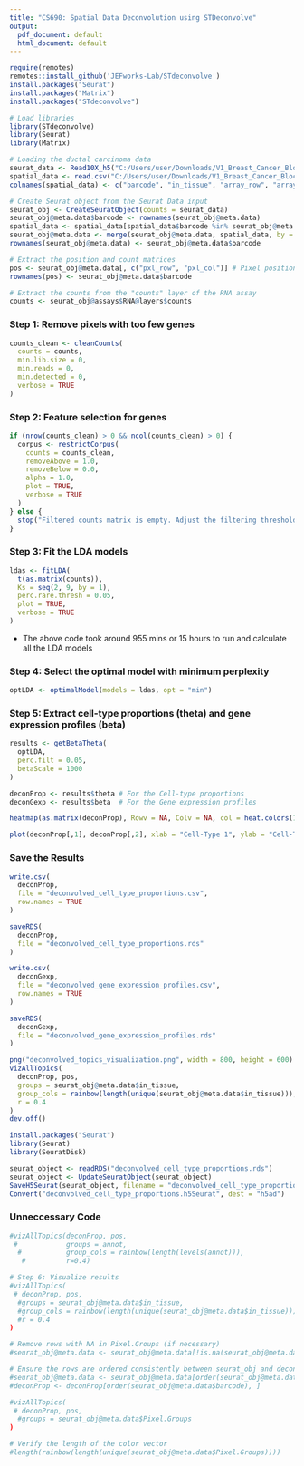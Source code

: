 ---
title: "CS690: Spatial Data Deconvolution using STDeconvolve"
output:
  pdf_document: default
  html_document: default
---

```{r}
require(remotes)
remotes::install_github('JEFworks-Lab/STdeconvolve')
install.packages("Seurat")
install.packages("Matrix")
install.packages("STdeconvolve")
```


```{r}
# Load libraries
library(STdeconvolve)
library(Seurat)
library(Matrix)
```

```{r}
# Loading the ductal carcinoma data
seurat_data <- Read10X_h5("C:/Users/user/Downloads/V1_Breast_Cancer_Block_A_Section_1_spatial/V1_Breast_Cancer_Block_A_Section_1_spatial/filtered_feature_bc_matrix.h5")
spatial_data <- read.csv("C:/Users/user/Downloads/V1_Breast_Cancer_Block_A_Section_1_spatial/V1_Breast_Cancer_Block_A_Section_1_spatial/spatial/tissue_positions_list.csv", header = FALSE)
colnames(spatial_data) <- c("barcode", "in_tissue", "array_row", "array_col", "pxl_row", "pxl_col")

```

```{r}
# Create Seurat object from the Seurat Data input
seurat_obj <- CreateSeuratObject(counts = seurat_data)
seurat_obj@meta.data$barcode <- rownames(seurat_obj@meta.data)
spatial_data <- spatial_data[spatial_data$barcode %in% seurat_obj@meta.data$barcode, ]
seurat_obj@meta.data <- merge(seurat_obj@meta.data, spatial_data, by = "barcode")
rownames(seurat_obj@meta.data) <- seurat_obj@meta.data$barcode

```


```{r}
# Extract the position and count matrices
pos <- seurat_obj@meta.data[, c("pxl_row", "pxl_col")] # Pixel positions
rownames(pos) <- seurat_obj@meta.data$barcode

# Extract the counts from the "counts" layer of the RNA assay
counts <- seurat_obj@assays$RNA@layers$counts
```


### Step 1: Remove pixels with too few genes
```{r}
counts_clean <- cleanCounts(
  counts = counts,
  min.lib.size = 0,
  min.reads = 0,
  min.detected = 0,
  verbose = TRUE
)
```

### Step 2: Feature selection for genes
```{r}

if (nrow(counts_clean) > 0 && ncol(counts_clean) > 0) {
  corpus <- restrictCorpus(
    counts = counts_clean,
    removeAbove = 1.0,
    removeBelow = 0.0,
    alpha = 1.0,
    plot = TRUE,
    verbose = TRUE
  )
} else {
  stop("Filtered counts matrix is empty. Adjust the filtering thresholds in cleanCounts.")
}
```

### Step 3: Fit the LDA models
```{r}
ldas <- fitLDA(
  t(as.matrix(counts)),
  Ks = seq(2, 9, by = 1),
  perc.rare.thresh = 0.05,
  plot = TRUE,
  verbose = TRUE
)
```

- The above code took around 955 mins or 15 hours to run and calculate all the LDA models

### Step 4: Select the optimal model with minimum perplexity
```{r}
optLDA <- optimalModel(models = ldas, opt = "min")
```


### Step 5: Extract cell-type proportions (theta) and gene expression profiles (beta)
```{r}
results <- getBetaTheta(
  optLDA,
  perc.filt = 0.05,
  betaScale = 1000
)
```


```{r}
deconProp <- results$theta # For the Cell-type proportions
deconGexp <- results$beta  # For the Gene expression profiles
```

```{r}
heatmap(as.matrix(deconProp), Rowv = NA, Colv = NA, col = heat.colors(100), scale = "row")
```

```{r}
plot(deconProp[,1], deconProp[,2], xlab = "Cell-Type 1", ylab = "Cell-Type 2", main = "Correlation of Cell Types")

```

### Save the Results 
```{r}
write.csv(
  deconProp,
  file = "deconvolved_cell_type_proportions.csv",
  row.names = TRUE
)
```

```{r}
saveRDS(
  deconProp,
  file = "deconvolved_cell_type_proportions.rds"
)
```

```{r}
write.csv(
  deconGexp,
  file = "deconvolved_gene_expression_profiles.csv",
  row.names = TRUE
)
```


```{r}
saveRDS(
  deconGexp,
  file = "deconvolved_gene_expression_profiles.rds"
)
```


```{r}
png("deconvolved_topics_visualization.png", width = 800, height = 600)
vizAllTopics(
  deconProp, pos,
  groups = seurat_obj@meta.data$in_tissue,
  group_cols = rainbow(length(unique(seurat_obj@meta.data$in_tissue))),
  r = 0.4
)
dev.off()
```

```{r}
install.packages("Seurat")
library(Seurat)
library(SeuratDisk)

seurat_object <- readRDS("deconvolved_cell_type_proportions.rds")
seurat_object <- UpdateSeuratObject(seurat_object)
SaveH5Seurat(seurat_object, filename = "deconvolved_cell_type_proportions.h5Seurat")
Convert("deconvolved_cell_type_proportions.h5Seurat", dest = "h5ad")
```


### Unneccessary Code 
```{r}
#vizAllTopics(deconProp, pos, 
 #            groups = annot, 
  #           group_cols = rainbow(length(levels(annot))),
   #          r=0.4)
```


```{r}
# Step 6: Visualize results
#vizAllTopics(
 # deconProp, pos,
  #groups = seurat_obj@meta.data$in_tissue,
  #group_cols = rainbow(length(unique(seurat_obj@meta.data$in_tissue))),
  #r = 0.4
)
```


```{r}
# Remove rows with NA in Pixel.Groups (if necessary)
#seurat_obj@meta.data <- seurat_obj@meta.data[!is.na(seurat_obj@meta.data$Pixel.Groups), ]
```

```{r}
# Ensure the rows are ordered consistently between seurat_obj and deconProp
#seurat_obj@meta.data <- seurat_obj@meta.data[order(seurat_obj@meta.data$barcode), ]
#deconProp <- deconProp[order(seurat_obj@meta.data$barcode), ]

```


```{r}
#vizAllTopics(
 # deconProp, pos,
  #groups = seurat_obj@meta.data$Pixel.Groups
)

```


```{r}
# Verify the length of the color vector
#length(rainbow(length(unique(seurat_obj@meta.data$Pixel.Groups))))

```




